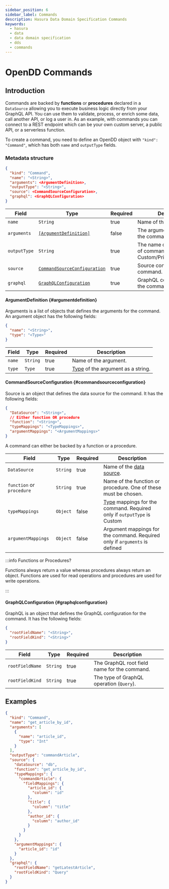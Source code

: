 ```yaml
---
sidebar_position: 6
sidebar_label: Commands
description: Hasura Data Domain Specification Commands
keywords:
  - hasura
  - data
  - data domain specification
  - dds
  - commands
---
```


# OpenDD Commands

## Introduction

Commands are backed by **functions** or **procedures** declared in a `DataSource` allowing you to execute business logic
directly from your GraphQL API. You can use them to validate, process, or enrich some data, call another API, or log a
user in. As an example, with commands you can connect to a REST endpoint which can be your own custom server, a public
API, or a serverless function.

To create a command, you need to define an OpenDD object with `"kind": "Command"`, which has both `name` and
`outputType` fields.

### Metadata structure

```json
{
  "kind": "Command",
  "name": "<String>",
  "arguments": <ArgumentDefinition>,
  "outputType": "<String>",
  "source": <CommandSourceConfiguration>,
  "graphql": <GraphQLConfiguration>
}
```

| Field        | Type                                                        | Required | Description                                                                 |
|--------------|-------------------------------------------------------------|----------|-----------------------------------------------------------------------------|
| `name`       | `String`                                                    | true     | Name of the command.                                                        |
| `arguments`  | [`[ArgumentDefinition]`](#argumentdefinition)               | false    | The argument definition for the command                                     |
| `outputType` | `String`                                                    | true     | The name of the return type of command (either Custom/Primitive/Container). |
| `source`     | [`CommandSourceConfiguration`](#commandsourceconfiguration) | true     | Source configuration for the command.                                       |
| `graphql`    | [`GraphQLConfiguration`](#graphqlconfiguration)             | true     | GraphQL configuration for the command.                                      |

#### ArgumentDefinition {#argumentdefinition}

Arguments is a list of objects that defines the arguments for the command. An argument object has the following fields:

```json
{
  "name": "<String>",
  "type": "<Type>"
}
```

| Field  | Type     | Required | Description                                      |
| ------ | -------- | -------- | ------------------------------------------------ |
| `name` | `String` | true     | Name of the argument.                            |
| `type` | `Type`   | true     | [Type](./types.mdx) of the argument as a string. |

#### CommandSourceConfiguration {#commandsourceconfiguration}

Source is an object that defines the data source for the command. It has the following fields:

```json
{
  "DataSource": "<String>",
  // Either function OR procedure
  "function": "<String>",
  "typeMappings": "<TypeMappings>",
  "argumentMappings": "<ArgumentMappings>"
}
```

A command can either be backed by a function or a procedure.

| Field                     | Type     | Required | Description                                                                           |
|---------------------------|----------|----------|---------------------------------------------------------------------------------------|
| `DataSource`              | `String` | true     | Name of the [data source](./data-source.mdx).                                         |
| `function` or `procedure` | `String` | true     | Name of the function or procedure. One of these must be chosen.                       |
| `typeMappings`            | `Object` | false    | [Type](./types.mdx) mappings for the command. Required only if `outputType` is Custom |
| `argumentMappings`        | `Object` | false    | Argument mappings for the command. Required only if `arguments` is defined            |

:::info Functions or Procedures?

Functions always return a value whereas procedures always return an object. Functions are used for read operations and
procedures are used for write operations.

:::

#### GraphQLConfiguration {#graphqlconfiguration}

GraphQL is an object that defines the GraphQL configuration for the command. It has the following fields:

```json
{
  "rootFieldName": "<String>",
  "rootFieldKind": "<String>"
}
```

| Field           | Type     | Required | Description                                  |
| --------------- | -------- | -------- | -------------------------------------------- |
| `rootFieldName` | `String` | true     | The GraphQL root field name for the command. |
| `rootFieldKind` | `String` | true     | The type of GraphQL operation (`Query`).     |

## Examples

```json
{
  "kind": "Command",
  "name": "get_article_by_id",
  "arguments": [
    {
      "name": "article_id",
      "type": "Int"
    }
  ],
  "outputType": "commandArticle",
  "source": {
    "dataSource": "db",
    "function": "get_article_by_id",
    "typeMappings": {
      "commandArticle": {
        "fieldMappings": {
          "article_id": {
            "column": "id"
          },
          "title": {
            "column": "title"
          },
          "author_id": {
            "column": "author_id"
          }
        }
      }
    },
    "argumentMappings": {
      "article_id": "id"
    }
  },
  "graphql": {
    "rootFieldName": "getLatestArticle",
    "rootFieldKind": "Query"
  }
}
```
